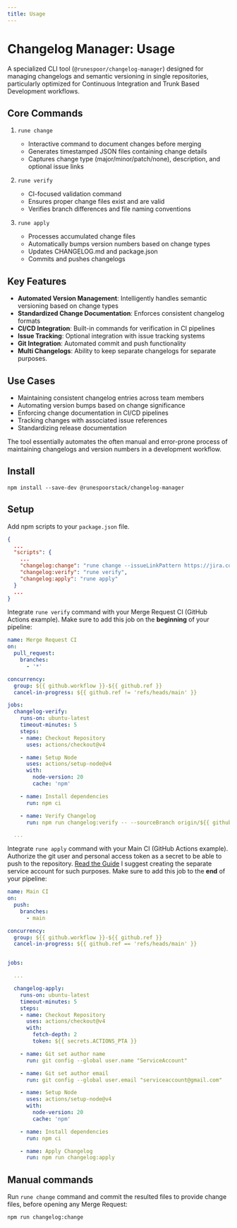 ```yaml
---
title: Usage
---
```


# Changelog Manager: Usage

A specialized CLI tool (`@runespoor/changelog-manager`) designed for managing changelogs and semantic versioning in single repositories, particularly optimized for Continuous Integration and Trunk Based Development workflows.

## Core Commands

1. `rune change`
   - Interactive command to document changes before merging
   - Generates timestamped JSON files containing change details
   - Captures change type (major/minor/patch/none), description, and optional issue links

2. `rune verify`
   - CI-focused validation command
   - Ensures proper change files exist and are valid
   - Verifies branch differences and file naming conventions

3. `rune apply`
   - Processes accumulated change files
   - Automatically bumps version numbers based on change types
   - Updates CHANGELOG.md and package.json
   - Commits and pushes changelogs

## Key Features

- **Automated Version Management**: Intelligently handles semantic versioning based on change types
- **Standardized Change Documentation**: Enforces consistent changelog formats
- **CI/CD Integration**: Built-in commands for verification in CI pipelines
- **Issue Tracking**: Optional integration with issue tracking systems
- **Git Integration**: Automated commit and push functionality
- **Multi Changelogs**: Ability to keep separate changelogs for separate purposes.

## Use Cases

- Maintaining consistent changelog entries across team members
- Automating version bumps based on change significance
- Enforcing change documentation in CI/CD pipelines
- Tracking changes with associated issue references
- Standardizing release documentation

The tool essentially automates the often manual and error-prone process of maintaining changelogs and version numbers in a development workflow.

## Install

```shell
npm install --save-dev @runespoorstack/changelog-manager
```

## Setup

Add npm scripts to your `package.json` file.

```json
{
  ...
  "scripts": {
    ...
    "changelog:change": "rune change --issueLinkPattern https://jira.com/browse/{{issueId}}",
    "changelog:verify": "rune verify",
    "changelog:apply": "rune apply"
  }
  ...
}
```

Integrate `rune verify` command with your Merge Request CI (GitHub Actions example). 
Make sure to add this job on the **beginning** of your pipeline:

```yml
name: Merge Request CI
on:
  pull_request:
    branches:
      - '*'

concurrency:
  group: ${{ github.workflow }}-${{ github.ref }}
  cancel-in-progress: ${{ github.ref != 'refs/heads/main' }}

jobs:
  changelog-verify:
    runs-on: ubuntu-latest
    timeout-minutes: 5
    steps:
    - name: Checkout Repository
      uses: actions/checkout@v4

    - name: Setup Node
      uses: actions/setup-node@v4
      with:
        node-version: 20
        cache: 'npm'

    - name: Install dependencies
      run: npm ci

    - name: Verify Changelog
      run: npm run changelog:verify -- --sourceBranch origin/${{ github.head_ref || github.ref_name }} -- --remoteName origin

  ...

```

Integrate `rune apply` command with your Main CI (GitHub Actions example).
Authorize the git user and personal access token as a secret to be able to push to the repository. [Read the Guide](https://docs.github.com/en/authentication/keeping-your-account-and-data-secure/managing-your-personal-access-tokens)
I suggest creating the separate service account for such purposes.
Make sure to add this job to the **end** of your pipeline:

```yml
name: Main CI
on:
  push:
    branches:
      - main

concurrency:
  group: ${{ github.workflow }}-${{ github.ref }}
  cancel-in-progress: ${{ github.ref == 'refs/heads/main' }}


jobs:

  ...

  changelog-apply:
    runs-on: ubuntu-latest
    timeout-minutes: 5
    steps:
    - name: Checkout Repository
      uses: actions/checkout@v4
      with:
        fetch-depth: 2
        token: ${{ secrets.ACTIONS_PTA }}

    - name: Git set author name
      run: git config --global user.name "ServiceAccount"

    - name: Git set author email
      run: git config --global user.email "serviceaccount@gmail.com"

    - name: Setup Node
      uses: actions/setup-node@v4
      with:
        node-version: 20
        cache: 'npm'

    - name: Install dependencies
      run: npm ci

    - name: Apply Changelog
      run: npm run changelog:apply
```

## Manual commands

Run `rune change` command and commit the resulted files to provide change files, before opening any Merge Request:

```shell
npm run changelog:change
```